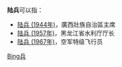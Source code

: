 '''陆兵'''可以指：
* [[陆兵_(1944年)|陆兵 (1944年)]]，廣西壯族自治區主席
* [[陆兵_(1957年)|陆兵 (1957年)]]，黑龙江省水利厅厅长
* [[陆兵_(1967年)|陆兵 (1967年)]]，空军特级飞行员

{{disambig}}

[[Category:二字陆姓人名消歧义|Bing兵]]